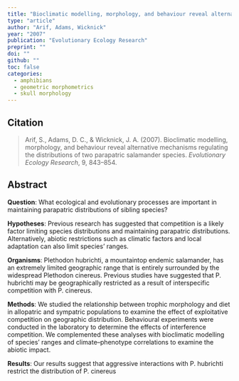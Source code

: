 ```yaml
---
title: "Bioclimatic modelling, morphology, and behaviour reveal alternative mechanisms regulating the distributions of two parapatric salamander species"
type: "article"
author: "Arif, Adams, Wicknick"
year: "2007"
publication: "Evolutionary Ecology Research"
preprint: ""
doi: ""
github: ""
toc: false
categories:
  - amphibians
  - geometric morphometrics
  - skull morphology
---
```


## Citation

> Arif, S., Adams, D. C., & Wicknick, J. A. (2007). Bioclimatic modelling, morphology, and behaviour reveal alternative mechanisms regulating the distributions of two parapatric salamander species. *Evolutionary Ecology Research*, 9, 843–854.


## Abstract

**Question**: What ecological and evolutionary processes are important in maintaining
parapatric distributions of sibling species?

**Hypotheses**: Previous research has suggested that competition is a likely factor limiting
species distributions and maintaining parapatric distributions. Alternatively, abiotic restrictions
such as climatic factors and local adaptation can also limit species’ ranges.

**Organisms**: Plethodon hubrichti, a mountaintop endemic salamander, has an extremely
limited geographic range that is entirely surrounded by the widespread Plethodon cinereus.
Previous studies have suggested that P. hubrichti may be geographically restricted as a result of
interspecific competition with P. cinereus.

**Methods**: We studied the relationship between trophic morphology and diet in allopatric
and sympatric populations to examine the effect of exploitative competition on geographic
distribution. Behavioural experiments were conducted in the laboratory to determine the effects
of interference competition. We complemented these analyses with bioclimatic modelling of
species’ ranges and climate–phenotype correlations to examine the abiotic impact.

**Results**: Our results suggest that aggressive interactions with P. hubrichti restrict the
distribution of P. cinereus

